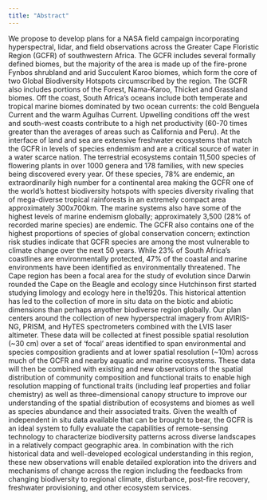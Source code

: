 ```yaml
---
title: "Abstract"
---
```


We propose to develop plans for a NASA field campaign incorporating hyperspectral, lidar, and field observations across the Greater Cape Floristic Region (GCFR) of southwestern Africa. The GCFR includes several formally defined biomes, but the majority of the area is made up of the fire-prone Fynbos shrubland and arid Succulent Karoo biomes, which form the core of two Global Biodiversity Hotspots circumscribed by the region. The GCFR also includes portions of the Forest, Nama-Karoo, Thicket and Grassland biomes. Off the coast, South Africa’s oceans include both temperate and tropical marine biomes dominated by two ocean currents: the cold Benguela Current and the warm Agulhas Current. Upwelling conditions off the west and south-west coasts contribute to a high net productivity (60-70 times greater than the averages of areas such as California and Peru). At the interface of land and sea are extensive freshwater ecosystems that match the GCFR in levels of species endemism and are a critical source of water in a water scarce nation. The terrestrial ecosystems contain 11,500 species of flowering plants in over 1000 genera and 178 families, with new species being discovered every year. Of these species, 78% are endemic, an extraordinarily high number for a continental area making the GCFR one of the world’s hottest biodiversity hotspots with species diversity rivaling that of mega-diverse tropical rainforests in an extremely compact area approximately 300x700km. The marine systems also have some of the highest levels of marine endemism globally; approximately 3,500 (28% of recorded marine species) are endemic. The GCFR also contains one of the highest proportions of species of global conservation concern; extinction risk studies indicate that GCFR species are among the most vulnerable to climate change over the next 50 years. While 23% of South Africa’s coastlines are environmentally protected, 47% of the coastal and marine environments have been identified as environmentally threatened. The Cape region has been a focal area for the study of evolution since Darwin rounded the Cape on the Beagle and ecology since Hutchinson first started studying limology and ecology here in the1920s. This historical attention has led to the collection of more in situ data on the biotic and abiotic dimensions than perhaps anyother biodiverse region globally. Our plan centers around the collection of new hyperspectral imagery from AVIRIS-NG, PRISM, and HyTES spectrometers combined with the LVIS laser altimeter. These data will be collected at finest possible spatial resolution (~30 cm) over a set of ‘focal’ areas identified to span environmental and species composition gradients and at lower spatial resolution (~10m) across much of the GCFR and nearby aquatic and marine ecosystems. These data will then be combined with existing and new observations of the spatial distribution of community composition and functional traits to enable high resolution mapping of functional traits (including leaf properties and foliar chemistry) as well as three-dimensional canopy structure to improve our understanding of the spatial distribution of ecosystems and biomes as well as species abundance and their associated traits. Given the wealth of independent in situ data available that can be brought to bear, the GCFR is an ideal system to fully evaluate the capabilities of remote-sensing technology to characterize biodiversity patterns across diverse landscapes in a relatively compact geographic area. In combination with the rich historical data and well-developed ecological understanding in this region, these new observations will enable detailed exploration into the drivers and mechanisms of change across the region including the feedbacks from changing biodiversity to regional climate, disturbance, post-fire recovery, freshwater provisioning, and other ecosystem services. 
